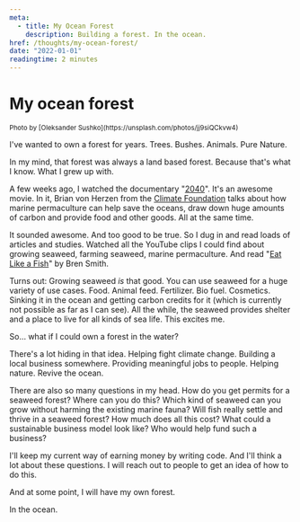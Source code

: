 ```yaml
---
meta:
  - title: My Ocean Forest
    description: Building a forest. In the ocean.
href: /thoughts/my-ocean-forest/
date: "2022-01-01"
readingtime: 2 minutes
---
```



# My ocean forest

<BasicImage src="/images/seaweed.jpeg" alt="Seaweed growing in the ocean" />

<small>
  Photo by [Oleksander Sushko](https://unsplash.com/photos/jj9siQCkvw4)
</small>

I've wanted to own a forest for years. Trees. Bushes. Animals. Pure Nature.

In my mind, that forest was always a land based forest. Because that's what I know. What I grew up with.

A few weeks ago, I watched the documentary "[2040](https://www.youtube.com/watch?v=p-rTQ443akE)". It's an awesome movie. In it, Brian von Herzen from the [Climate Foundation](https://climatefoundation.org/) talks about how marine permaculture can help save the oceans, draw down huge amounts of carbon and provide food and other goods. All at the same time.

It sounded awesome. And too good to be true. So I dug in and read loads of articles and studies. Watched all the YouTube clips I could find about growing seaweed, farming seaweed, marine permaculture. And read "[Eat Like a Fish](https://amzn.to/32KX4l8)" by Bren Smith.

Turns out: Growing seaweed _is_ that good. You can use seaweed for a huge variety of use cases. Food. Animal feed. Fertilizer. Bio fuel. Cosmetics. Sinking it in the ocean and getting carbon credits for it (which is currently not possible as far as I can see). All the while, the seaweed provides shelter and a place to live for all kinds of sea life. This excites me.

So… what if I could own a forest in the water?

There's a lot hiding in that idea. Helping fight climate change. Building a local business somewhere. Providing meaningful jobs to people. Helping nature. Revive the ocean.

There are also so many questions in my head. How do you get permits for a seaweed forest? Where can you do this? Which kind of seaweed can you grow without harming the existing marine fauna? Will fish really settle and thrive in a seaweed forest? How much does all this cost? What could a sustainable business model look like? Who would help fund such a business?

I'll keep my current way of earning money by writing code. And I'll think a lot about these questions. I will reach out to people to get an idea of how to do this.

And at some point, I will have my own forest.

In the ocean.

